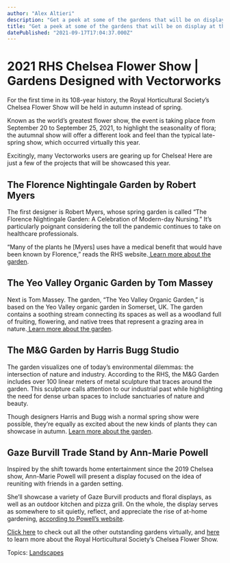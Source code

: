 ```yaml
---
author: "Alex Altieri"
description: "Get a peek at some of the gardens that will be on display at the 2021 RHS Chelsea Flower Show. "
title: "Get a peek at some of the gardens that will be on display at the 2021 RHS Chelsea Flower Show. " 
datePublished: "2021-09-17T17:04:37.000Z"
---
```

# 2021 RHS Chelsea Flower Show | Gardens Designed with Vectorworks

For the first time in its 108-year history, the Royal Horticultural Society’s Chelsea Flower Show will be held in autumn instead of spring.

Known as the world’s greatest flower show, the event is taking place from September 20 to September 25, 2021, to highlight the seasonality of flora; the autumnal show will offer a different look and feel than the typical late-spring show, which occurred virtually this year.

Excitingly, many Vectorworks users are gearing up for Chelsea! Here are just a few of the projects that will be showcased this year.

## The Florence Nightingale Garden by Robert Myers

The first designer is Robert Myers, whose spring garden is called “The Florence Nightingale Garden: A Celebration of Modern-day Nursing.” It’s particularly poignant considering the toll the pandemic continues to take on healthcare professionals.

“Many of the plants he \[Myers\] uses have a medical benefit that would have been known by Florence,” reads the RHS website.[ Learn more about the garden](https://www.rhs.org.uk/shows-events/virtual-chelsea/looking-forward-to-chelsea/the-florence-nightingale-garden).

## The Yeo Valley Organic Garden by Tom Massey

Next is Tom Massey. The garden, “The Yeo Valley Organic Garden,” is based on the Yeo Valley organic garden in Somerset, UK. The garden contains a soothing stream connecting its spaces as well as a woodland full of fruiting, flowering, and native trees that represent a grazing area in nature.[ Learn more about the garden](https://www.rhs.org.uk/shows-events/virtual-chelsea/gardens/2021/the-yeo-valley-organic-garden).

## The M&G Garden by Harris Bugg Studio

The garden visualizes one of today’s environmental dilemmas: the intersection of nature and industry. According to the RHS, the M&G Garden includes over 100 linear meters of metal sculpture that traces around the garden. This sculpture calls attention to our industrial past while highlighting the need for dense urban spaces to include sanctuaries of nature and beauty.

Though designers Harris and Bugg wish a normal spring show were possible, they’re equally as excited about the new kinds of plants they can showcase in autumn. [Learn more about the garden](https://www.rhs.org.uk/shows-events/virtual-chelsea/gardens/2021/the-m-g-garden).

## Gaze Burvill Trade Stand by Ann-Marie Powell

Inspired by the shift towards home entertainment since the 2019 Chelsea show, Ann-Marie Powell will present a display focused on the idea of reuniting with friends in a garden setting.

She’ll showcase a variety of Gaze Burvill products and floral displays, as well as an outdoor kitchen and pizza grill. On the whole, the display serves as somewhere to sit quietly, reflect, and appreciate the rise of at-home gardening, [according to Powell’s website](https://www.ann-mariepowell.com/ampg-designs-for-gaze-burvill-at-rhs-chelsea-2021/).

[Click here](https://www.rhs.org.uk/shows-events/rhs-chelsea-flower-show/gardens) to check out all the other outstanding gardens virtually, and [here](https://www.rhs.org.uk/shows-events/rhs-chelsea-flower-show) to learn more about the Royal Horticultural Society’s Chelsea Flower Show.

 Topics: [Landscapes](https://blog.vectorworks.net/topic/landscapes) 

 